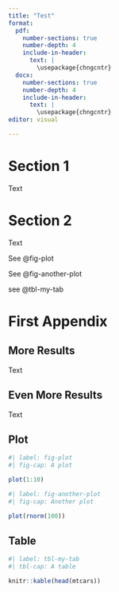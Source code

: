 ```yaml
---
title: "Test"
format: 
  pdf:
    number-sections: true
    number-depth: 4
    include-in-header:
      text: |
        \usepackage{chngcntr}
  docx:
    number-sections: true
    number-depth: 4
    include-in-header:
      text: |
        \usepackage{chngcntr}
editor: visual

---
```


# Section 1

Text

# Section 2

Text

See @fig-plot

See @fig-another-plot

see @tbl-my-tab

\setcounter{section}{0}
\renewcommand{\thesection}{\Alph{section}}


# First Appendix {.appendix}

\counterwithin{figure}{section}

\counterwithin{table}{section}


## More Results

Text

## Even More Results

Text

\newpage


## Plot

```r
#| label: fig-plot
#| fig-cap: A plot

plot(1:10)
```

\newpage

```r
#| label: fig-another-plot
#| fig-cap: Another plot

plot(rnorm(100))

```

\newpage

## Table

```r
#| label: tbl-my-tab
#| tbl-cap: A table

knitr::kable(head(mtcars))
```
